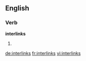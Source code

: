 ==English==

===Verb===
'''interlinks'''

# {{third-person singular of|[[interlink]]}}

[[de:interlinks]]
[[fr:interlinks]]
[[vi:interlinks]]
